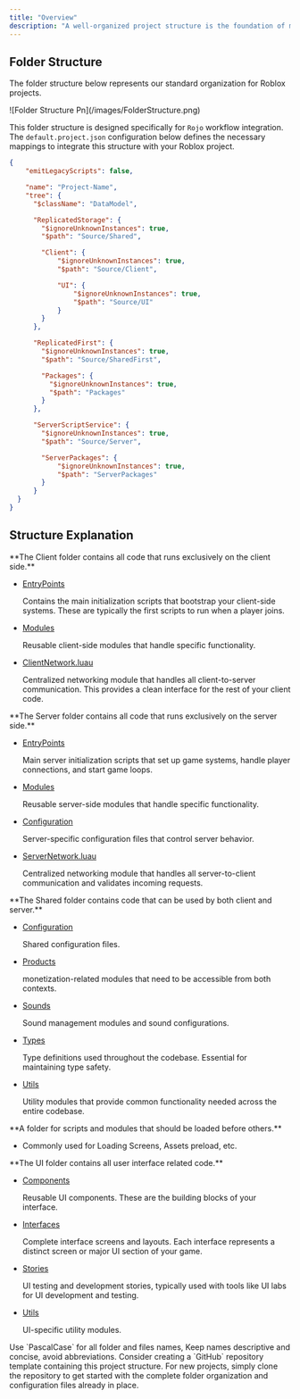 ```yaml
---
title: "Overview"
description: "A well-organized project structure is the foundation of maintainable and scalable Roblox development. Our structure follows clear separation of concerns and promotes code reusability across different contexts."
---
```


## Folder Structure

The folder structure below represents our standard organization for Roblox projects.

<Frame>
  ![Folder Structure Pn](/images/FolderStructure.png)
</Frame>

This folder structure is designed specifically for `Rojo` workflow integration. The `default.project.json` configuration below defines the necessary mappings to integrate this structure with your Roblox project.                                                                               

```json expandable
{
    "emitLegacyScripts": false,

    "name": "Project-Name",
    "tree": {
      "$className": "DataModel",

      "ReplicatedStorage": {
        "$ignoreUnknownInstances": true,
        "$path": "Source/Shared",

        "Client": {
            "$ignoreUnknownInstances": true,
            "$path": "Source/Client",

            "UI": {
                "$ignoreUnknownInstances": true,
                "$path": "Source/UI"
            }
        }
      },

      "ReplicatedFirst": {
        "$ignoreUnknownInstances": true,
        "$path": "Source/SharedFirst",

        "Packages": {
          "$ignoreUnknownInstances": true,
          "$path": "Packages"
        }
      },

      "ServerScriptService": {
        "$ignoreUnknownInstances": true,
        "$path": "Source/Server",

        "ServerPackages": {
            "$ignoreUnknownInstances": true,
            "$path": "ServerPackages"
        }
      }
  }
}
```

## Structure Explanation

<Expandable title="Client">
  **The Client folder contains all code that runs exclusively on the client side.**

  - <u>EntryPoints</u>

    Contains the main initialization scripts that bootstrap your client-side systems. These are typically the first scripts to run when a player joins.
  - <u>Modules</u>

    Reusable client-side modules that handle specific functionality.
  - <u>ClientNetwork.luau</u>

    Centralized networking module that handles all client-to-server communication. This provides a clean interface for the rest of your client code.
</Expandable>

<Expandable title="Server">
  **The Server folder contains all code that runs exclusively on the server side.**

  - <u>EntryPoints</u>

    Main server initialization scripts that set up game systems, handle player connections, and start game loops.
  - <u>Modules</u>

    Reusable server-side modules that handle specific functionality.
  - <u>Configuration</u>

    Server-specific configuration files that control server behavior.


  - <u>ServerNetwork.luau</u>

    Centralized networking module that handles all server-to-client communication and validates incoming requests.
</Expandable>

<Expandable title="Shared">
  **The Shared folder contains code that can be used by both client and server.**

  - <u>Configuration</u>

    Shared configuration files.


  - <u>Products</u>

    monetization-related modules that need to be accessible from both contexts.
  - <u>Sounds</u>

    Sound management modules and sound configurations.
  - <u>Types</u>

    Type definitions used throughout the codebase. Essential for maintaining type safety.
  - <u>Utils</u>

    Utility modules that provide common functionality needed across the entire codebase.
</Expandable>

<Expandable title="Shared First">
  **A folder for scripts and modules that should be loaded before others.**

  - Commonly used for Loading Screens, Assets preload, etc.
</Expandable>

<Expandable title="UI">
  **The UI folder contains all user interface related code.**

  - <u>Components</u>

    Reusable UI components. These are the building blocks of your interface.


  - <u>Interfaces</u>

    Complete interface screens and layouts. Each interface represents a distinct screen or major UI section of your game.
  - <u>Stories</u>

    UI testing and development stories, typically used with tools like UI labs for UI development and testing.
  - <u>Utils</u>

    UI-specific utility modules.
</Expandable>

<Tip>
  Use `PascalCase` for all folder and files names, Keep names descriptive and concise, avoid abbreviations.
</Tip>

<Tip>
  Consider creating a `GitHub` repository template containing this project structure. For new projects, simply clone the repository to get started with the complete folder organization and configuration files already in place.
</Tip>